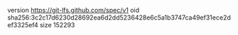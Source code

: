 version https://git-lfs.github.com/spec/v1
oid sha256:3c2c17d6230d28692ea6d2dd5236428e6c5a1b3747ca49ef31ece2def3325ef4
size 152293
